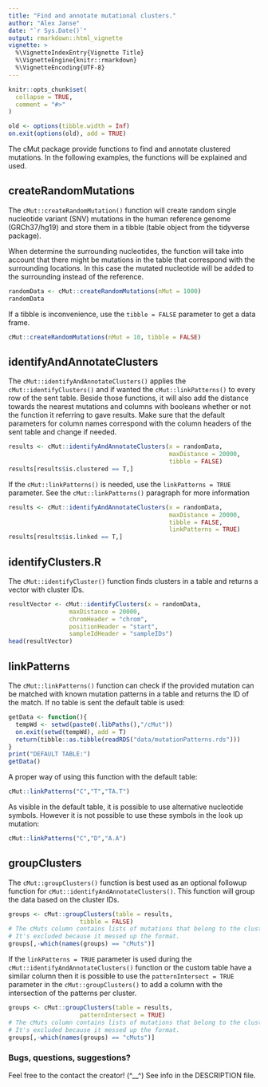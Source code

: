 ```yaml
---
title: "Find and annotate mutational clusters."
author: "Alex Janse"
date: "`r Sys.Date()`"
output: rmarkdown::html_vignette
vignette: >
  %\VignetteIndexEntry{Vignette Title}
  %\VignetteEngine{knitr::rmarkdown}
  %\VignetteEncoding{UTF-8}
---
```


```r
knitr::opts_chunk$set(
  collapse = TRUE,
  comment = "#>"
)
```
```r
old <- options(tibble.width = Inf)
on.exit(options(old), add = TRUE)
```
The cMut package provide functions to find and annotate clustered mutations.
In the following examples, the functions will be explained and used.


## createRandomMutations
The `cMut::createRandomMutation()` function will create random single nucleotide variant (SNV) mutations in the human reference genome (GRCh37/hg19) and store them in a tibble (table object from the tidyverse package). 

When determine the surrounding nucleotides, the function will take into account that there might be mutations in the table that correspond with the surrounding locations. In this case the mutated nucleotide will be added to the surrounding instead of the reference.
```r
randomData <- cMut::createRandomMutations(nMut = 1000)
randomData
```

If a tibble is inconvenience, use the `tibble = FALSE` parameter to get a data frame.
```r
cMut::createRandomMutations(nMut = 10, tibble = FALSE)
```


## identifyAndAnnotateClusters
The `cMut::identifyAndAnnotateClusters()` applies the `cMut::identifyClusters()` and if wanted the `cMut::linkPatterns()` to every row of the sent table. Beside those functions, it will also add the distance towards the nearest mutations and columns with booleans whether or not the function it referring to gave results. Make sure that the default parameters for column names correspond with the column headers of the sent table and change if needed.

```r
results <- cMut::identifyAndAnnotateClusters(x = randomData, 
                                             maxDistance = 20000,
                                             tibble = FALSE)
results[results$is.clustered == T,]
```

If the `cMut::linkPatterns()` is needed, use the `linkPatterns = TRUE` parameter. See the `cMut::linkPatterns()` paragraph for more information
```r
results <- cMut::identifyAndAnnotateClusters(x = randomData, 
                                             maxDistance = 20000,
                                             tibble = FALSE,
                                             linkPatterns = TRUE)
results[results$is.linked == T,]
```

## identifyClusters.R
The `cMut::identifyCluster()` function finds clusters in a table and returns a vector with cluster IDs.

```r
resultVector <- cMut::identifyClusters(x = randomData,
                 maxDistance = 20000,
                 chromHeader = "chrom",
                 positionHeader = "start",
                 sampleIdHeader = "sampleIDs")
head(resultVector)
```

## linkPatterns
The `cMut::linkPatterns()` function can check if the provided mutation can be matched with known mutation patterns in a table and returns the ID of the match.
If no table is sent the default table is used:

```r
getData <- function(){
  tempWd <- setwd(paste0(.libPaths(),"/cMut")) 
  on.exit(setwd(tempWd), add = T)
  return(tibble::as.tibble(readRDS("data/mutationPatterns.rds")))
}
print("DEFAULT TABLE:")
getData()
```

A proper way of using this function with the default table:
```r
cMut::linkPatterns("C","T","TA.T")
```

As visible in the default table, it is possible to use alternative nucleotide symbols. However it is not possible to use these symbols in the look up mutation:
```r
cMut::linkPatterns("C","D","A.A")
```


## groupClusters
The `cMut::groupClusters()` function is best used as an optional followup function for `cMut::identifyAndAnnotateClusters()`. This function will group the data based on the cluster IDs. 
```r
groups <- cMut::groupClusters(table = results,
                    tibble = FALSE)
# The cMuts column contains lists of mutations that belong to the cluster.
# It's excluded because it messed up the format.
groups[,-which(names(groups) == "cMuts")] 
```

If the `linkPatterns = TRUE` parameter is used during the `cMut::identifyAndAnnotateClusters()` function or the custom table have a similar column then it is possible to use the `patternIntersect = TRUE` parameter in the `cMut::groupClusters()` to add a column with the intersection of the patterns per cluster.
```r
groups <- cMut::groupClusters(table = results,
                    patternIntersect = TRUE)
# The cMuts column contains lists of mutations that belong to the cluster.
# It's excluded because it messed up the format.
groups[,-which(names(groups) == "cMuts")] 
```

### Bugs, questions, suggestions?
Feel free to the contact the creator! (^__^)
See info in the DESCRIPTION file.
